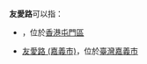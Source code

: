'''友愛路'''可以指：
* {{link-yue|友愛路 (香港)|友愛路 (香港)}}，位於[[香港|香港]][[屯門區|屯門區]]
* [[友愛路_(嘉義市)|友愛路 (嘉義市)]]，位於[[臺灣|臺灣]][[嘉義市|嘉義市]]

{{disambig|Cat=街道名消歧义}}
